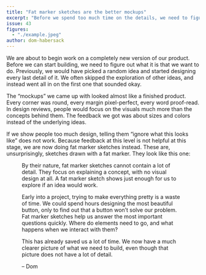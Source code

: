 ```yaml
---
title: "Fat marker sketches are the better mockups"
excerpt: "Before we spend too much time on the details, we need to figure out the overall structure of a design."
issue: 43
figures:
  - "./example.jpeg"
author: dom-habersack
---
```


We are about to begin work on a completely new version of our product. Before we can start building, we need to figure out what it is that we want to do. Previously, we would have picked a random idea and started designing every last detail of it. We often skipped the exploration of other ideas, and instead went all in on the first one that sounded okay.

The “mockups” we came up with looked almost like a finished product. Every corner was round, every margin pixel-perfect, every word proof-read. In design reviews, people would focus on the visuals much more than the concepts behind them. The feedback we got was about sizes and colors instead of the underlying ideas.

If we show people too much design, telling them “ignore what this looks like” does not work. Because feedback at this level is not helpful at this stage, we are now doing fat marker sketches instead. These are, unsurprisingly, sketches drawn with a fat marker. They look like this one:

<Figure
  alt="A sketch of an application in fullscreen as well as horizontal and vertical split view modes."
  caption="A sketch of an application in fullscreen as well as horizontal and vertical split view modes."
  fluid={props.figures['example']}
/>

By their nature, fat marker sketches cannot contain a lot of detail. They focus on explaining a concept, with no visual design at all. A fat marker sketch shows just enough for us to explore if an idea would work.

Early into a project, trying to make everything pretty is a waste of time. We could spend hours designing the most beautiful button, only to find out that a button won’t solve our problem. Fat marker sketches help us answer the most important questions quickly. Where do elements need to go, and what happens when we interact with them?

This has already saved us a lot of time. We now have a much clearer picture of what we need to build, even though that picture does not have a lot of detail.

– Dom
